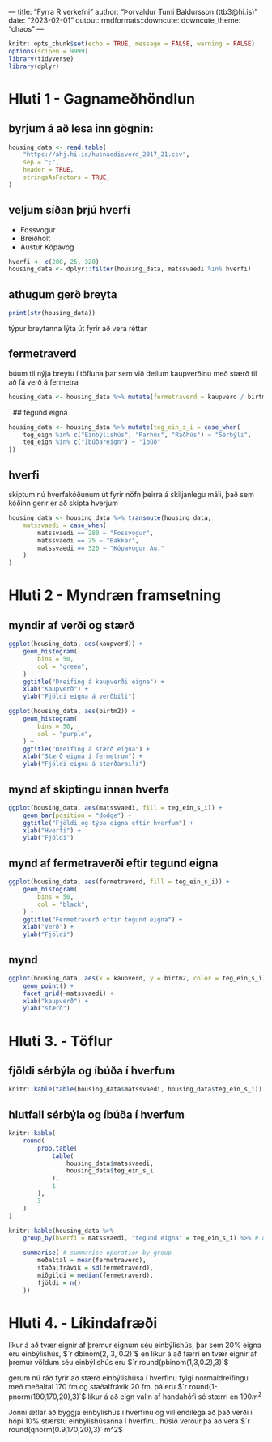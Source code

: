 --- title: "Fyrra R verkefni"
author: "Þorvaldur Tumi Baldursson (ttb3@hi.is)"
date: "2023-02-01"
output: 
    rmdformats::downcute:
        downcute_theme: "chaos"
---

```r
knitr::opts_chunk$set(echo = TRUE, message = FALSE, warning = FALSE)
options(scipen = 9999)
library(tidyverse)
library(dplyr)
```

# Hluti 1 - Gagnameðhöndlun

## byrjum á að lesa inn gögnin:
```r
housing_data <- read.table(
    "https://ahj.hi.is/husnaedisverd_2017_21.csv",
    sep = ";",
    header = TRUE,
    stringsAsFactors = TRUE,
)
```
## veljum síðan þrjú hverfi
- Fossvogur
- Breiðholt
- Austur Kópavog
```r
hverfi <- c(280, 25, 320)
housing_data <- dplyr::filter(housing_data, matssvaedi %in% hverfi)
```

## athugum gerð breyta
```r
print(str(housing_data))
```
týpur breytanna lýta út fyrir að vera réttar

## fermetraverd
búum til nýja breytu í töfluna þar sem við deilum kaupverðinu með stærð til að fá verð á fermetra
```r
housing_data <- housing_data %>% mutate(fermetraverd = kaupverd / birtm2)
```
´
## tegund eigna
```r
housing_data <- housing_data %>% mutate(teg_ein_s_i = case_when(
    teg_eign %in% c("Einbýlishús", "Parhús", "Raðhús") ~ "Sérbýli",
    teg_eign %in% c("Íbúðareign") ~ "Íbúð"
))
```

## hverfi
skiptum nú hverfakóðunum út fyrir nöfn þeirra á skiljanlegu máli, 
það sem kóðinn gerir er að skipta hverjum 
```r
housing_data <- housing_data %>% transmute(housing_data,
    matssvaedi = case_when(
        matssvaedi == 280 ~ "Fossvogur",
        matssvaedi == 25 ~ "Bakkar",
        matssvaedi == 320 ~ "Kópavogur Au."
    )
)
```


# Hluti 2 - Myndræn framsetning

## myndir af verði og stærð

```r
ggplot(housing_data, aes(kaupverd)) +
    geom_histogram(
        bins = 50,
        col = "green",
    ) +
    ggtitle("Dreifing á kaupverði eigna") +
    xlab("Kaupverð") +
    ylab("Fjöldi eigna á verðbili")

ggplot(housing_data, aes(birtm2)) +
    geom_histogram(
        bins = 50,
        col = "purple",
    ) +
    ggtitle("Dreifing á stærð eigna") +
    xlab("Stærð eigna í fermetrum") +
    ylab("Fjöldi eigna á stærðarbili")
```

## mynd af skiptingu innan hverfa

```r

ggplot(housing_data, aes(matssvaedi, fill = teg_ein_s_i)) +
    geom_bar(position = "dodge") +
    ggtitle("Fjöldi og týpa eigna eftir hverfum") +
    xlab("Hverfi") +
    ylab("Fjöldi")
```

## mynd af fermetraverði eftir tegund eigna

```r
ggplot(housing_data, aes(fermetraverd, fill = teg_ein_s_i)) +
    geom_histogram(
        bins = 50,
        col = "black",
    ) +
    ggtitle("Fermetraverð eftir tegund eigna") +
    xlab("Verð") +
    ylab("Fjöldi")
```

## mynd 

```r
ggplot(housing_data, aes(x = kaupverd, y = birtm2, color = teg_ein_s_i)) +
    geom_point() +
    facet_grid(~matssvaedi) +
    xlab("kaupverð") +
    ylab("stærð")
```

# Hluti 3. - Töflur

## fjöldi sérbýla og íbúða í hverfum
```r
knitr::kable(table(housing_data$matssvaedi, housing_data$teg_ein_s_i))
```

## hlutfall sérbýla og íbúða í hverfum
```r
knitr::kable(
    round(
        prop.table(
            table(
                housing_data$matssvaedi,
                housing_data$teg_ein_s_i
            ),
            1
        ),
        3
    )
)
```

```r
knitr::kable(housing_data %>%
    group_by(hverfi = matssvaedi, "tegund eigna" = teg_ein_s_i) %>% # our group

    summarise( # summarise operation by group
        meðaltal = mean(fermetraverd),
        staðalfrávik = sd(fermetraverd),
        miðgildi = median(fermetraverd),
        fjöldi = n()
    ))
```

# Hluti 4. - Líkindafræði

líkur á að tvær eignir af þremur eignum séu einbýlishús, þar sem 20% eigna eru einbýlishús, $`r dbinom(2, 3, 0.2)`$ 
en líkur á að færri en tvær eignir af þremur völdum séu einbýlishús eru $`r round(pbinom(1,3,0.2),3)`$


gerum nú ráð fyrir að stærð einbýlishúsa í hverfinu fylgi normaldreifingu með meðaltal 170 fm og staðalfrávik 20 fm. 
þá eru $`r round(1-pnorm(190,170,20),3)`$ líkur á að eign valin af handahófi sé stærri en $190m^2$


Jonni ætlar að byggja einbýlishús í hverfinu og vill endilega að það verði í hópi 10% stærstu einbýlishúsanna í hverfinu. 
húsið verður þá að vera $`r round(qnorm(0.9,170,20),3)` m^2$
